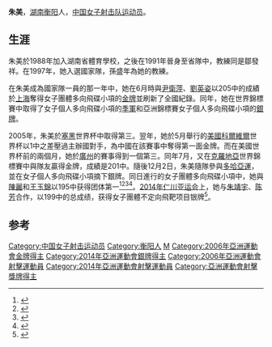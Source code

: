 '''朱美'''{{BD|1973年|4月11日}}，[[湖南|湖南]][[衡阳|衡阳]]人，[[中国国家射击队|中国女子射击队运动员]]。

==生涯==
朱美於1988年加入湖南省體育學校，之後在1991年晉身至省隊中，教練同是鄒發祥。在1997年，她入選國家隊，孫盛年為她的教練。

在朱美成為國家隊一員的那一年中，她在6月時與[[尹衛萍|尹衛萍]]、[[劉英姿|劉英姿]]以205中的成績於[[上海|上海]]奪得女子團體多向飛碟小項的[[金牌|金牌]]並刷新了全國紀錄。同年，她在世界錦標賽中取得了女子個人多向飛碟小項的[[季軍|季軍]]和亞洲錦標賽女子個人多向飛碟小項的[[銀牌|銀牌]]。

2005年，朱美於[[塞黑|塞黑]]世界杯中取得第三。翌年，她於5月舉行的[[美國|美國]][[科爾維爾|科爾維爾]]世界杯以1中之差壓過主辦國對手，為中國在該賽事中奪得第一面金牌。而在美國世界杯前的兩個月，她於[[廣州|廣州]]的賽事得到一個第三。同年7月，又在[[克羅地亞|克羅地亞]]世界錦標賽中與隊友贏得金牌，成績是201中。隨後12月2日，朱美隨隊參與[[2006年亞洲運動會|多哈亞運]]，並在女子個人多向飛碟小項摘下銀牌。同日進行的女子團體多向飛碟小項中，她與[[陳麗|陳麗]]和[[王玉錦|王玉錦]]以195中获得团体第一<ref>{{cite news |title=多哈亚运全面开战 中国军团拔得头筹 |url=https://www.gmw.cn/01gmrb/2006-12/03/content_516369.htm |accessdate=2021-08-01 |work=光明网 |agency=[[光明网_(中国)|光明网]] |archive-date=2021-08-01 |archive-url=https://web.archive.org/web/20210801162151/https://www.gmw.cn/01gmrb/2006-12/03/content_516369.htm |dead-url=no }}</ref><ref>{{cite news |title=中国射手胜在自我调整 冷静陈丽弹无虚发连得两金 |url=http://sports.sina.com.cn/doha2006/o/2006-12-03/03042603872.shtml |accessdate=2021-08-01 |work=新浪体育 |archive-date=2021-08-01 |archive-url=https://web.archive.org/web/20210801083755/http://sports.sina.com.cn/doha2006/o/2006-12-03/03042603872.shtml |dead-url=no }}</ref><ref>{{cite news |title=战报：中国射击再添一金 女子多向飞碟团体夺冠 |url=http://doha2006.sohu.com/20061202/n246756797.shtml |accessdate=2021-08-01 |work=搜狐网 |agency=搜狐网 |archive-date=2021-08-01 |archive-url=https://web.archive.org/web/20210801083757/http://doha2006.sohu.com/20061202/n246756797.shtml |dead-url=no }}</ref><ref>{{cite news |title=陈丽连夺两金全因平常心 王义夫:夺冠不容易 |url=http://yayun.cctv.com/news/a/160/1002897.shtml |accessdate=2021-08-01 |work=央视网 |archive-date=2021-08-01 |archive-url=https://web.archive.org/web/20210801090319/http://yayun.cctv.com/news/a/160/1002897.shtml |dead-url=no }}</ref>。[[2014年仁川亚运会|2014年仁川亚运会]]上，她与[[朱靖宇|朱靖宇]]、[[陈芳_(射击运动员)|陈芳]]合作，以199中的总成绩，获得女子團體不定向飛靶项目银牌<ref>{{cite news |title=女子飞碟多向团体赛中国亚军 哈萨克斯坦夺冠 |url=https://www.163.com/sports/article/A6R0VMQN00051CAQ.html |accessdate=2021-08-11 |work=网易 |agency=网易 |date=2014-09-23 |archive-date=2021-08-11 |archive-url=https://web.archive.org/web/20210811054604/https://www.163.com/sports/article/A6R0VMQN00051CAQ.html |dead-url=no }}</ref>。

==参考==
{{reflist}}
{{DEFAULTSORT:Zhu Mei}}
[[Category:中国女子射击运动员|Category:中国女子射击运动员]]
[[Category:衡阳人|Category:衡阳人]]
[[Category:朱姓|M]]
[[Category:2006年亞洲運動會金牌得主|Category:2006年亞洲運動會金牌得主]]
[[Category:2014年亞洲運動會銀牌得主|Category:2014年亞洲運動會銀牌得主]]
[[Category:2006年亞洲運動會射擊運動員|Category:2006年亞洲運動會射擊運動員]]
[[Category:2014年亞洲運動會射擊運動員|Category:2014年亞洲運動會射擊運動員]]
[[Category:亞洲運動會射擊獎牌得主|Category:亞洲運動會射擊獎牌得主]]
